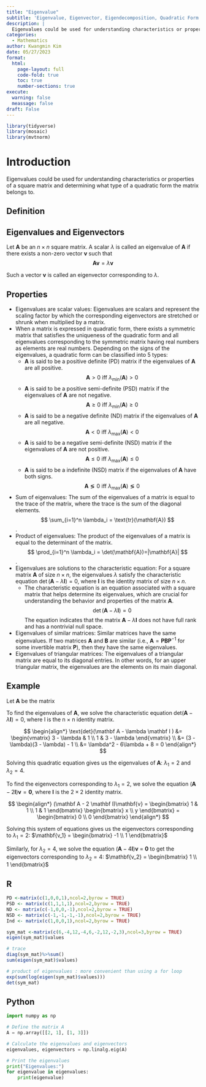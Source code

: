 ```yaml
---
title: "Eigenvalue"
subtitle: 'Eigenvalue, Eigenvector, Eigendecomposition, Quadratic Form'
description: |
  Eigenvalues could be used for understanding characteristics or properties of a square matrix and determining what type of a quadratic form the matrix belongs to.
categories:
  - Mathematics
author: Kwangmin Kim
date: 05/27/2023
format: 
  html:
    page-layout: full
    code-fold: true
    toc: true
    number-sections: true
execute:
  warning: false
  meassage: false
draft: False
---
```


```r
library(tidyverse)
library(mosaic)
library(mvtnorm)
```

# Introduction

Eigenvalues could be used for understanding characteristics or properties of a square matrix and determining what type of a quadratic form the matrix belongs to.

## Definition

:::{#def-eigenvalue}
## Eigenvalues and Eigenvectors

Let $\mathbf{A}$ be an $n × n$ square matrix. A scalar $\lambda$ is called an eigenvalue of $\mathbf{A}$ if there exists a non-zero vector $\mathbf{v}$ such that
$$
\mathbf{Av}=\lambda\mathbf{v}
$$

Such a vector $\mathbf{v}$ is called an eigenvector corresponding to $\lambda$.
:::



## Properties

* Eigenvalues are scalar values: Eigenvalues are scalars and represent the scaling factor by which the corresponding eigenvectors are stretched or shrunk when multiplied by a matrix.
* When a matrix is ​​expressed in quadratic form, there exists a symmetric matrix that satisfies the uniqueness of the quadratic form and all eigenvalues ​​corresponding to the symmetric matrix having real numbers as elements are real numbers. Depending on the signs of the eigenvalues, a quadratic form can be classified into 5 types:
  * $\mathbf{A}$ is said to be a positive definite (PD) matrix if the eigenvalues of $\mathbf{A}$ are all positive.
  $$
  \mathbf{A} > 0 \text{ iff } \lambda_{\text{min}}(\mathbf{A}) > 0
  $$
  * $\mathbf{A}$ is said to be a positive semi-definite (PSD) matrix if the eigenvalues of $\mathbf{A}$ are not negative.
  $$
  \mathbf{A} \ge 0 \text{ iff } \lambda_{\text{min}}(\mathbf{A}) \ge 0
  $$
  * $\mathbf{A}$ is said to be a negative definite (ND) matrix if the eigenvalues of $\mathbf{A}$ are all negative.
  $$
  \mathbf{A} < 0 \text{ iff } \lambda_{\text{max}}(\mathbf{A}) < 0
  $$
  * $\mathbf{A}$ is said to be a negative semi-definite (NSD) matrix if the eigenvalues of $\mathbf{A}$ are not positive.
  $$
  \mathbf{A} \le 0 \text{ iff } \lambda_{\text{max}}(\mathbf{A}) \le 0
  $$
  * $\mathbf{A}$ is said to be a indefinite (NSD) matrix if the eigenvalues of $\mathbf{A}$ have both signs.
  $$
  \mathbf{A} \lessgtr 0 \text{ iff } \lambda_{\text{max}}(\mathbf{A}) \lessgtr 0
  $$
* Sum of eigenvalues: The sum of the eigenvalues of a matrix is equal to the trace of the matrix, where the trace is the sum of the diagonal elements. 
  $$
  \sum_{i=1}^n \lambda_i = \text{tr}(\mathbf{A})
  $$.
* Product of eigenvalues: The product of the eigenvalues of a matrix is equal to the determinant of the matrix. 
  $$
  \prod_{i=1}^n \lambda_i = \det(\mathbf{A})=|\mathbf{A}|
  $$.  
* Eigenvalues are solutions to the characteristic equation: For a square matrix $\mathbf{A}$ of size $n\times n$, the eigenvalues $\lambda$ satisfy the characteristic equation $\det(\mathbf{A} - \lambda\mathbf{I}) = 0$, where $\mathbf{I}$ is the identity matrix of size $n\times n$.
  * The characteristic equation is an equation associated with a square matrix that helps determine its eigenvalues, which are crucial for understanding the behavior and properties of the matrix $\mathbf{A}$.
  $$
  \det(\mathbf{A} - \lambda\mathbf{I}) = 0
  $$
  The equation indicates that the matrix $\mathbf{A} - \lambda\mathbf{I}$ does not have full rank and has a nontrivial null space.
* Eigenvalues of similar matrices: Similar matrices have the same eigenvalues. If two matrices $\mathbf{A}$ and $\mathbf{B}$ are similar (i.e., $\mathbf{A} = \mathbf{PBP}^{-1}$ for some invertible matrix $\mathbf{P}$), then they have the same eigenvalues.
* Eigenvalues of triangular matrices: The eigenvalues of a triangular matrix are equal to its diagonal entries. In other words, for an upper triangular matrix, the eigenvalues are the elements on its main diagonal.


## Example

Let $\mathbf{A}$ be the matrix


To find the eigenvalues of $\mathbf A$, we solve the characteristic equation $\text{det}(\mathbf A - \lambda \mathbf I ) = 0$, where I is the n × n identity matrix.

$$
\begin{align*}
  \text{det}(\mathbf A - \lambda \mathbf I ) 
  &= 
    \begin{vmatrix} 
    3 - \lambda & 1 \\ 
    1 & 3 - \lambda 
    \end{vmatrix} \\
  &= 
  (3 - \lambda)(3 - \lambda) - 1 \\
  &= \lambda^2 - 6\lambda + 8 = 0
\end{align*}
$$

Solving this quadratic equation gives us the eigenvalues of $\mathbf A$: $\lambda_1 = 2$ and $\lambda_2 = 4$.

To find the eigenvectors corresponding to $\lambda_1 = 2$, we solve the equation $(\mathbf A - 2 \mathbf I)\mathbf{v} = \mathbf{0}$, where $\mathbf I$ is the $2 \times 2$ identity matrix.

$$
\begin{align*}
  (\mathbf A - 2 \mathbf I)\mathbf{v} = 
    \begin{bmatrix} 
      1 & 1 \\ 
      1 & 1 
    \end{bmatrix}
  \begin{bmatrix} 
    x \\ 
    y 
  \end{bmatrix} = 
  \begin{bmatrix} 
    0 \\ 
    0 
  \end{bmatrix}
\end{align*}
$$

Solving this system of equations gives us the eigenvectors corresponding to $\lambda_1 = 2$: $\mathbf{v_1} = \begin{bmatrix} -1 \\ 1 \end{bmatrix}$

Similarly, for $\lambda_2 = 4$, we solve the equation $(\mathbf A - 4\mathbf I)\mathbf{v}$ = $\mathbf{0}$ to get the eigenvectors corresponding to $\lambda_2 = 4$: $\mathbf{v_2} = \begin{bmatrix} 1 \\ 1 \end{bmatrix}$

::: {.panel-tabset}

## R

```r
PD <-matrix(c(1,0,0,1),ncol=2,byrow = TRUE)
PSD <- matrix(c(1,1,1,1),ncol=2,byrow = TRUE)
ND <- matrix(c(-1,0,0,-1),ncol=2,byrow = TRUE)
NSD <- matrix(c(-1,-1,-1,-1),ncol=2,byrow = TRUE)
Ind <- matrix(c(1,0,0,1),ncol=2,byrow = TRUE)

sym_mat <-matrix(c(6,-4,12,-4,6,-2,12,-2,3),ncol=3,byrow = TRUE)
eigen(sym_mat)$values

# trace
diag(sym_mat)%>%sum()
sum(eigen(sym_mat)$values)

# product of eigenvalues : more convenient than using a for loop
exp(sum(log(eigen(sym_mat)$values)))
det(sym_mat)
```

 

## Python

```python
import numpy as np

# Define the matrix A
A = np.array([[2, 1], [1, 3]])

# Calculate the eigenvalues and eigenvectors
eigenvalues, eigenvectors = np.linalg.eig(A)

# Print the eigenvalues
print("Eigenvalues:")
for eigenvalue in eigenvalues:
    print(eigenvalue)


```
:::